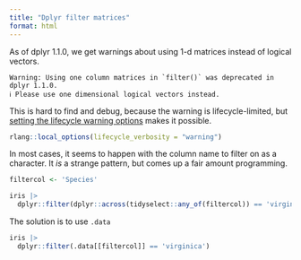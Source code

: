 ```yaml
---
title: "Dplyr filter matrices"
format: html
---
```


As of dplyr 1.1.0, we get warnings about using 1-d matrices instead of logical vectors.

```         
Warning: Using one column matrices in `filter()` was deprecated in dplyr 1.1.0.
ℹ Please use one dimensional logical vectors instead.
```

This is hard to find and debug, because the warning is lifecycle-limited, but [setting the lifecycle warning options](lifecycle_warnings.qmd) makes it possible.

```r
rlang::local_options(lifecycle_verbosity = "warning")
```

In most cases, it seems to happen with the column name to filter on as a character. It *is* a strange pattern, but comes up a fair amount programming.

```r

filtercol <- 'Species'

iris |> 
  dplyr::filter(dplyr::across(tidyselect::any_of(filtercol)) == 'virginica')
```

The solution is to use `.data`

```r
iris |> 
  dplyr::filter(.data[[filtercol]] == 'virginica')
```
